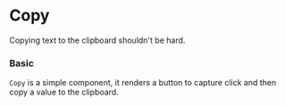 
# Copy

Copying text to the clipboard shouldn't be hard.

### Basic

`Copy` is a simple component, it renders a button to capture click and then copy a value to the clipboard.

<Canvas withSource="open">
    <Story id="components-copy--basic" />
</Canvas>

<ArgsTable of={Copy} />
